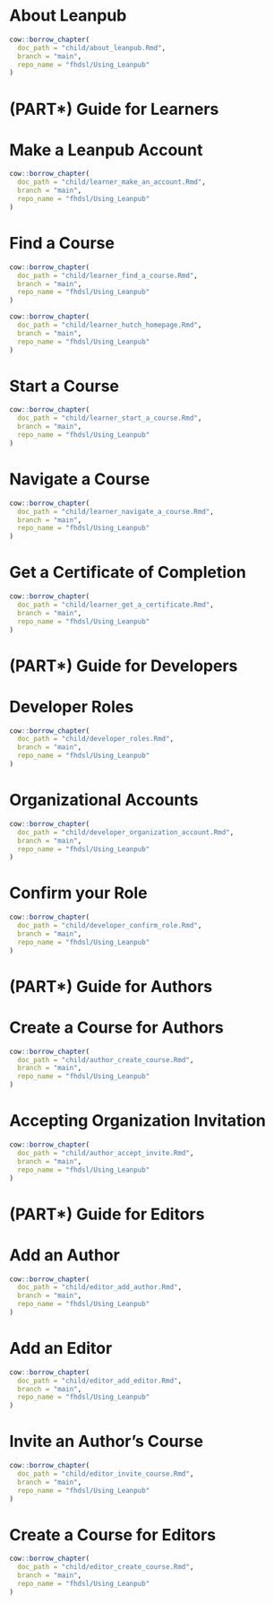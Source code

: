 
# About Leanpub

```r
cow::borrow_chapter(
  doc_path = "child/about_leanpub.Rmd",
  branch = "main",
  repo_name = "fhdsl/Using_Leanpub"
)
```

# (PART\*) Guide for Learners {-}

# Make a Leanpub Account

```r
cow::borrow_chapter(
  doc_path = "child/learner_make_an_account.Rmd",
  branch = "main",
  repo_name = "fhdsl/Using_Leanpub"
)
```

# Find a Course

```r
cow::borrow_chapter(
  doc_path = "child/learner_find_a_course.Rmd",
  branch = "main",
  repo_name = "fhdsl/Using_Leanpub"
)
```

:::: {.notice}
```r
cow::borrow_chapter(
  doc_path = "child/learner_hutch_homepage.Rmd",
  branch = "main",
  repo_name = "fhdsl/Using_Leanpub"
)
```
::::

# Start a Course

```r
cow::borrow_chapter(
  doc_path = "child/learner_start_a_course.Rmd",
  branch = "main",
  repo_name = "fhdsl/Using_Leanpub"
)
```

# Navigate a Course

```r
cow::borrow_chapter(
  doc_path = "child/learner_navigate_a_course.Rmd",
  branch = "main",
  repo_name = "fhdsl/Using_Leanpub"
)
```

# Get a Certificate of Completion

```r
cow::borrow_chapter(
  doc_path = "child/learner_get_a_certificate.Rmd",
  branch = "main",
  repo_name = "fhdsl/Using_Leanpub"
)
```

# (PART\*) Guide for Developers {-}

# Developer Roles

```r
cow::borrow_chapter(
  doc_path = "child/developer_roles.Rmd",
  branch = "main",
  repo_name = "fhdsl/Using_Leanpub"
)
```

# Organizational Accounts

```r
cow::borrow_chapter(
  doc_path = "child/developer_organization_account.Rmd",
  branch = "main",
  repo_name = "fhdsl/Using_Leanpub"
)
```

# Confirm your Role

```r
cow::borrow_chapter(
  doc_path = "child/developer_confirm_role.Rmd",
  branch = "main",
  repo_name = "fhdsl/Using_Leanpub"
)
```

# (PART\*) Guide for Authors {-}

# Create a Course for Authors

```r
cow::borrow_chapter(
  doc_path = "child/author_create_course.Rmd",
  branch = "main",
  repo_name = "fhdsl/Using_Leanpub"
)
```

# Accepting Organization Invitation

```r
cow::borrow_chapter(
  doc_path = "child/author_accept_invite.Rmd",
  branch = "main",
  repo_name = "fhdsl/Using_Leanpub"
)
```

# (PART\*) Guide for Editors {-}

# Add an Author

```r
cow::borrow_chapter(
  doc_path = "child/editor_add_author.Rmd",
  branch = "main",
  repo_name = "fhdsl/Using_Leanpub"
)
```

# Add an Editor

```r
cow::borrow_chapter(
  doc_path = "child/editor_add_editor.Rmd",
  branch = "main",
  repo_name = "fhdsl/Using_Leanpub"
)
```

# Invite an Author's Course

```r
cow::borrow_chapter(
  doc_path = "child/editor_invite_course.Rmd",
  branch = "main",
  repo_name = "fhdsl/Using_Leanpub"
)
```

# Create a Course for Editors

```r
cow::borrow_chapter(
  doc_path = "child/editor_create_course.Rmd",
  branch = "main",
  repo_name = "fhdsl/Using_Leanpub"
)
```




